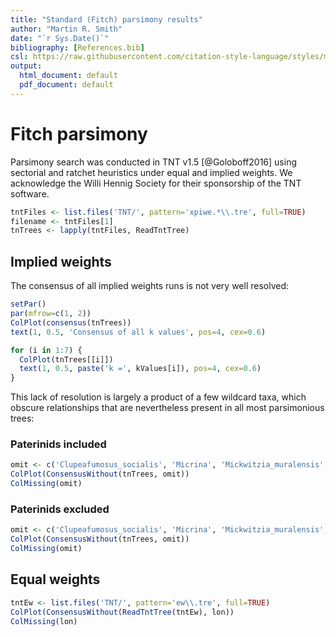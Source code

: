 ```yaml
---
title: "Standard (Fitch) parsimony results"
author: "Martin R. Smith"
date: "`r Sys.Date()`"
bibliography: [References.bib]
csl: https://raw.githubusercontent.com/citation-style-language/styles/master/apa-old-doi-prefix.csl
output:
  html_document: default
  pdf_document: default
---
```



# Fitch parsimony {#tnt}

Parsimony search was conducted in TNT v1.5 [@Goloboff2016] using sectorial and ratchet heuristics under equal and implied weights.  We acknowledge the Willi Hennig Society for their sponsorship of the TNT software.

```R
tntFiles <- list.files('TNT/', pattern='xpiwe.*\\.tre', full=TRUE)
filename <- tntFiles[1]
tnTrees <- lapply(tntFiles, ReadTntTree)
```

## Implied weights

The consensus of all implied weights runs is not very well resolved:

```R
setPar()
par(mfrow=c(1, 2))
ColPlot(consensus(tnTrees)) 
text(1, 0.5, 'Consensus of all k values', pos=4, cex=0.6)

for (i in 1:7) {
  ColPlot(tnTrees[[i]])
  text(1, 0.5, paste('k =', kValues[i]), pos=4, cex=0.6)
}

```

This lack of resolution is largely a product of a few wildcard taxa, which obscure relationships that are nevertheless present in all most parsimonious trees:

### Paterinids included

```R
omit <- c('Clupeafumosus_socialis', 'Micrina', 'Mickwitzia_muralensis', 'Paterimitra', 'Heliomedusa_orienta', 'Tomteluva_perturbata', 'Yuganotheca_elegans', 'Salanygolina', 'Gasconsia', 'Mummpikia_nuda')
ColPlot(ConsensusWithout(tnTrees, omit))
ColMissing(omit)
```

### Paterinids excluded

```R
omit <- c('Clupeafumosus_socialis', 'Micrina', 'Mickwitzia_muralensis', 'Paterimitra', 'Heliomedusa_orienta', 'Tomteluva_perturbata', 'Yuganotheca_elegans', 'Salanygolina', 'Gasconsia', 'Mummpikia_nuda', 'Kutorgina_chengjiangensis', 'Nisusia_sulcata')
ColPlot(ConsensusWithout(tnTrees, omit))
ColMissing(omit)
```


## Equal weights

```R
tntEw <- list.files('TNT/', pattern='ew\\.tre', full=TRUE)
ColPlot(ConsensusWithout(ReadTntTree(tntEw), lon))
ColMissing(lon)
```
